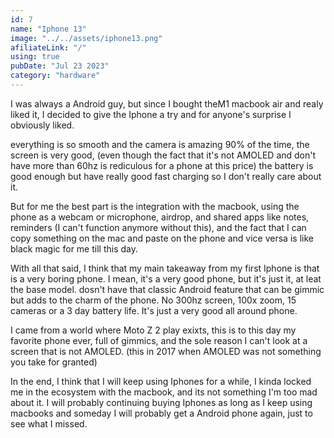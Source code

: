 ```yaml
---
id: 7
name: "Iphone 13"
image: "../../assets/iphone13.png"
afiliateLink: "/"
using: true
pubDate: "Jul 23 2023"
category: "hardware"
---
```



I was always a Android guy, but since I bought
the<Link href="/setup/macbook-air-m1/">M1 macbook air</Link> and realy liked
it, I decided to give the Iphone a try and for anyone's surprise I obviously
liked.

everything is so smooth and the camera is amazing 90% of the time, the screen is
very good, (even though the fact that it's not AMOLED and don't have more than
60hz is rediculous for a phone at this price) the battery is good enough but
have really good fast charging so I don't really care about it.

But for me the best part is the integration with the macbook, using the phone as
a webcam or microphone, airdrop, and shared apps like notes, reminders (I can't
function anymore without this), and the fact that I can copy something on the
mac and paste on the phone and vice versa is like black magic for me till this
day.

With all that said, I think that my main takeaway from my first Iphone is that
is a very boring phone. I mean, it's a very good phone, but it's just it, at
leat the base model. dosn't have that classic Android feature that can be gimmic
but adds to the charm of the phone. No 300hz screen, 100x zoom, 15 cameras or a
3 day battery life. It's just a very good all around phone.

I came from a world where Moto Z 2 play exixts, this is to this day my favorite
phone ever, full of gimmics, and the sole reason I can't look at a screen that
is not AMOLED. (this in 2017 when AMOLED was not something you take for granted)

In the end, I think that I will keep using Iphones for a while, I kinda locked
me in the ecosystem with the macbook, and its not something I'm too mad about
it. I will probably continuing buying Iphones as long as I keep using macbooks and
someday I will probably get a Android phone again, just to see what I missed.
